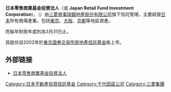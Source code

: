 {{Infobox Company
|name = 日本零售商業基金投資法人
|native_name = 日本リテールファンド投資法人
|name_en = Japan Retail Fund Investment Corp.
|type = 投資法人
|traded_as = {{tyo|tyo=1|8953}}
|zip_code = 100-6420
|location = [[東京都|東京都]][[千代田區|千代田區]][[丸之內|丸之內]]2-7-3　東京大廈
|established = 2001年9月14日
|industry = REIT
|service = 不動產投資信託
|key_people = 執行役員　難波修一
|capital = 2,507億6,400萬日圓（2007年2月）
|accounting_period = 2月、8月
|homepage = http://www.jrf-reit.com/
}}
'''日本零售商業基金投資法人'''（{{jpn|j='''日本リテールファンド投資法人'''|hg='''にっぽんリテールファンドとうしほうじん'''}}或 '''Japan Retail Fund Investment Corporation''')，（{{tyo|8953}}）由[[三菱商事瑞銀地產股份有限公司|三菱商事瑞銀地產股份有限公司]]旗下信託管理，主要經營[[日本|日本]]所有商場產業。包括[[東京|東京]]、[[大阪市|大阪]]、[[京都|京都]]等地區資產。

而每年財政年度則為3月31日止。

其股份自2002年於[[東京證券交易所|東京證券交易所]][[房地產信託基金|房地產信託基金]]板上市。

== 外部链接 ==
*[http://www.jrf-reit.com 日本零售商業基金投資法人] {{Wayback|url=http://www.jrf-reit.com/ |date=20210201230545 }}

{{DEFAULTSORT:Nippon Retail Fund Toshihojin}}
[[Category:日本不動產投資信託基金|Category:日本不動產投資信託基金]]
[[Category:千代田區公司|Category:千代田區公司]]
[[Category:三菱集團|Category:三菱集團]]